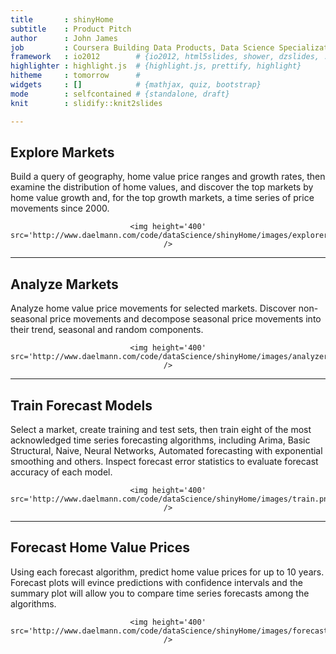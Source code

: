 ```yaml
---
title       : shinyHome
subtitle    : Product Pitch
author      : John James
job         : Coursera Building Data Products, Data Science Specialization
framework   : io2012        # {io2012, html5slides, shower, dzslides, ...}
highlighter : highlight.js  # {highlight.js, prettify, highlight}
hitheme     : tomorrow      # 
widgets     : []            # {mathjax, quiz, bootstrap}
mode        : selfcontained # {standalone, draft}
knit        : slidify::knit2slides

--- 
```

## Explore Markets
Build a query of geography, home value price ranges and growth rates, then examine the distribution of home values, and discover the top markets by home value growth and, for the top growth markets, a time series of price movements since 2000.

<div style='text-align: center;'>
    <img height='400' src='http://www.daelmann.com/code/dataScience/shinyHome/images/explorer.png' />
</div>

--- 

## Analyze Markets
Analyze home value price movements for selected markets. Discover non-seasonal price movements and decompose seasonal price movements into their trend, seasonal and random components.

<div style='text-align: center;'>
    <img height='400' src='http://www.daelmann.com/code/dataScience/shinyHome/images/analyzer.png' />
</div>

--- 

## Train Forecast Models
Select a market, create training and test sets, then train eight of the most acknowledged time series forecasting algorithms, including Arima, Basic Structural, Naive, Neural Networks, Automated forecasting with exponential smoothing and others. Inspect forecast error statistics to evaluate forecast accuracy of each model.

<div style='text-align: center;'>
    <img height='400' src='http://www.daelmann.com/code/dataScience/shinyHome/images/train.png' />
</div>

--- 

## Forecast Home Value Prices
Using each forecast algorithm, predict home value prices for up to 10 years.  Forecast plots will evince predictions with confidence intervals and the summary plot will allow you to compare time series forecasts among the algorithms.

<div style='text-align: center;'>
    <img height='400' src='http://www.daelmann.com/code/dataScience/shinyHome/images/forecast.png' />
</div>
